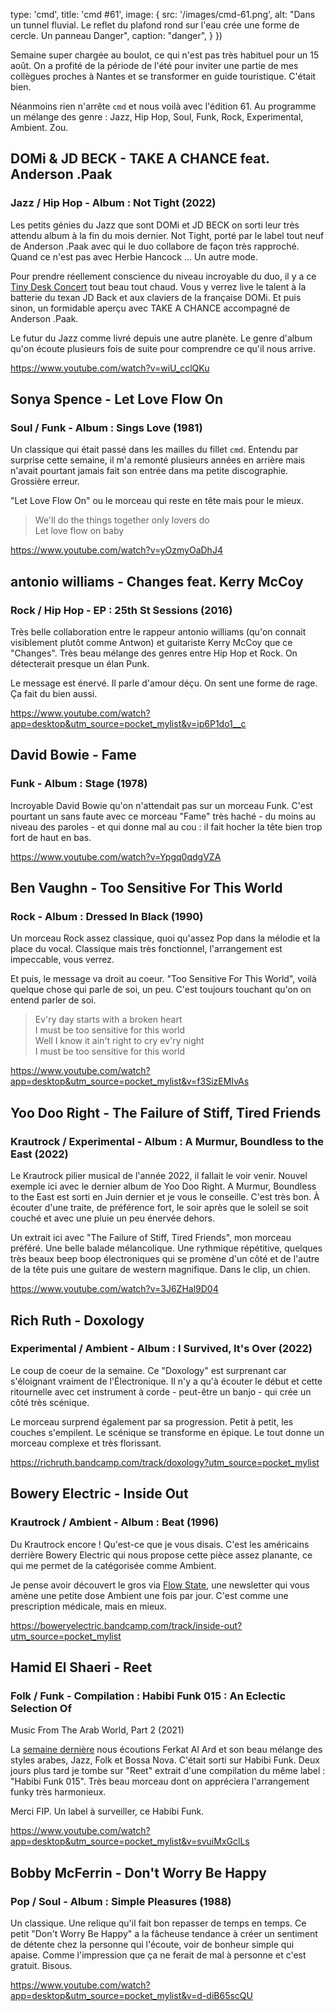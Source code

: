 

  type: 'cmd',
  title: 'cmd #61',
  image: {
    src: '/images/cmd-61.png',
    alt: "Dans un tunnel fluvial. Le reflet du plafond rond sur l'eau crée une forme de cercle. Un panneau Danger",
    caption: "danger",
  }
})

Semaine super chargée au boulot, ce qui n'est pas très habituel pour un 15
août. On a profité de la période de l'été pour inviter une partie de mes
collègues proches à Nantes et se transformer en guide touristique. C'était
bien.

Néanmoins rien n'arrête `cmd` et nous voilà avec l'édition 61. Au programme un
mélange des genre : Jazz, Hip Hop, Soul, Funk, Rock, Experimental, Ambient.
Zou.



## DOMi & JD BECK - TAKE A CHANCE feat. Anderson .Paak

### Jazz / Hip Hop - Album : Not Tight (2022)

Les petits génies du Jazz que sont DOMi et JD BECK on sorti leur très attendu
album à la fin du mois dernier. Not Tight, porté par le label tout neuf de
Anderson .Paak avec qui le duo collabore de façon très rapproché. Quand ce
n'est pas avec Herbie Hancock ... Un autre mode.

Pour prendre réellement conscience du niveau incroyable du duo, il y a ce [Tiny
Desk Concert](https://www.youtube.com/watch?v=ANPbOxaRIO0) tout beau tout
chaud. Vous y verrez live le talent à la batterie du texan JD Back et aux
claviers de la française DOMi. Et puis sinon, un formidable aperçu avec TAKE A
CHANCE accompagné de Anderson .Paak.

Le futur du Jazz comme livré depuis une autre planète. Le genre d'album qu'on
écoute plusieurs fois de suite pour comprendre ce qu'il nous arrive.

https://www.youtube.com/watch?v=wiU_cclQKu



## Sonya Spence - Let Love Flow On

### Soul / Funk - Album : Sings Love (1981)

Un classique qui était passé dans les mailles du fillet `cmd`. Entendu par
surprise cette semaine, il m'a remonté plusieurs années en arrière mais n'avait
pourtant jamais fait son entrée dans ma petite discographie. Grossière erreur.

"Let Love Flow On" ou le morceau qui reste en tête mais pour le mieux.

> We'll do the things together only lovers do<br /> Let love flow on baby<br />

https://www.youtube.com/watch?v=yOzmyOaDhJ4



## antonio williams - Changes feat. Kerry McCoy

### Rock / Hip Hop - EP :  25th St Sessions (2016)

Très belle collaboration entre le rappeur antonio williams (qu'on connait
visiblement plutôt comme Antwon) et guitariste Kerry McCoy que ce "Changes".
Très beau mélange des genres entre Hip Hop et Rock. On détecterait presque un
élan Punk.

Le message est énervé. Il parle d'amour déçu. On sent une forme de rage. Ça
fait du bien aussi.

https://www.youtube.com/watch?app=desktop&utm_source=pocket_mylist&v=ip6P1do1__c



## David Bowie - Fame

### Funk - Album : Stage (1978)

Incroyable David Bowie qu'on n'attendait pas sur un morceau Funk. C'est
pourtant un sans faute avec ce morceau "Fame" très haché - du moins au niveau
des paroles - et qui donne mal au cou : il fait hocher la tête bien trop fort
de haut en bas.

https://www.youtube.com/watch?v=Ypgq0qdgVZA



## Ben Vaughn - Too Sensitive For This World

### Rock - Album : Dressed In Black (1990)

Un morceau Rock assez classique, quoi qu'assez Pop dans la mélodie et la place
du vocal. Classique mais très fonctionnel, l'arrangement est impeccable, vous
verrez.

Et puis, le message va droit au coeur. "Too Sensitive For This World", voilà
quelque chose qui parle de soi, un peu. C'est toujours touchant qu'on on entend
parler de soi.

> Ev'ry day starts with a broken heart<br />
> I must be too sensitive for this world<br />
> Well I know it ain't right to cry ev'ry night<br />
> I must be too sensitive for this world

https://www.youtube.com/watch?app=desktop&utm_source=pocket_mylist&v=f3SizEMIvAs




## Yoo Doo Right - The Failure of Stiff, Tired Friends

### Krautrock / Experimental - Album : A Murmur, Boundless to the East (2022)

Le Krautrock pilier musical de l'année 2022, il fallait le voir venir. Nouvel
exemple ici avec le dernier album de Yoo Doo Right. A Murmur, Boundless to the
East est sorti en Juin dernier et je vous le conseille. C'est très bon. À
écouter d'une traite, de préférence fort, le soir après que le soleil se soit
couché et avec une pluie un peu énervée dehors.

Un extrait ici avec "The Failure of Stiff, Tired Friends", mon morceau préféré.
Une belle balade mélancolique. Une rythmique répétitive, quelques très beaux
beep boop électroniques qui se promène d'un côté et de l'autre de la tête puis
une guitare de western magnifique. Dans le clip, un chien.

https://www.youtube.com/watch?v=3J6ZHal9D04



## Rich Ruth - Doxology

### Experimental / Ambient - Album : I Survived, It's Over (2022)

Le coup de coeur de la semaine. Ce "Doxology" est surprenant car s'éloignant
vraiment de l'Électronique. Il n'y a qu'à écouter le début et cette ritournelle
avec cet instrument à corde - peut-être un banjo - qui crée un côté très
scénique.

Le morceau surprend également par sa progression. Petit à petit, les couches
s'empilent. Le scénique se transforme en épique. Le tout donne un morceau
complexe et très florissant.

https://richruth.bandcamp.com/track/doxology?utm_source=pocket_mylist



## Bowery Electric - Inside Out

### Krautrock / Ambient - Album : Beat (1996)

Du Krautrock encore ! Qu'est-ce que je vous disais. C'est les américains
derrière Bowery Electric qui nous propose cette pièce assez planante, ce qui me
permet de la catégorisée comme Ambient.

Je pense avoir découvert le gros via [Flow State](https://www.flowstate.fm/),
une newsletter qui vous amène une petite dose Ambient une fois par jour. C'est
comme une prescription médicale, mais en mieux.

https://boweryelectric.bandcamp.com/track/inside-out?utm_source=pocket_mylist



## Hamid El Shaeri - Reet

### Folk / Funk - Compilation : Habibi Funk 015 : An Eclectic Selection Of
Music From The Arab World, Part 2 (2021)

La [semaine dernière](https://cmd.wuips.com/post/2022-08-12-cmd-60) nous
écoutions Ferkat Al Ard et son beau mélange des styles arabes, Jazz, Folk et
Bossa Nova. C'était sorti sur Habibi Funk. Deux jours plus tard je tombe sur
"Reet" extrait d'une compilation du même label : "Habibi Funk 015". Très beau
morceau dont on appréciera l'arrangement funky très harmonieux.

Merci FIP. Un label à surveiller, ce Habibi Funk.

https://www.youtube.com/watch?app=desktop&utm_source=pocket_mylist&v=svuiMxGclLs





## Bobby McFerrin - Don't Worry Be Happy

### Pop / Soul - Album : Simple Pleasures (1988)

Un classique. Une relique qu'il fait bon repasser de temps en temps. Ce petit
"Don't Worry Be Happy" a la fâcheuse tendance à créer un sentiment de détente
chez la personne qui l'écoute, voir de bonheur simple qui apaise. Comme
l'impression que ça ne ferait de mal à personne et c'est gratuit. Bisous.

https://www.youtube.com/watch?app=desktop&utm_source=pocket_mylist&v=d-diB65scQU




